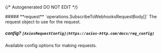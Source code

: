 {/* Autogenerated DO NOT EDIT  */}

<Collapsible>
    ##### **request** `operations.SubscribeToWebhooksRequestBody[]`
    The request object to use for the request.
    <Collapsible.Break/>
    <SubscribeToWebhooksRequestBody/>
</Collapsible>

##### **config?** `[AxiosRequestConfig](https://axios-http.com/docs/req_config)`
Available config options for making requests.

